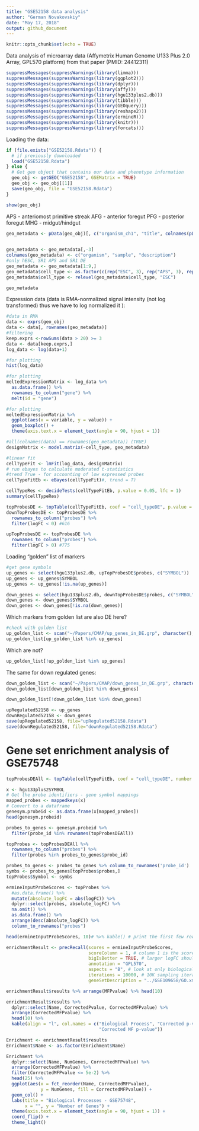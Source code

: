 ```yaml
---
title: "GSE52158 data analysis"
author: "German Novakovskiy"
date: "May 17, 2018"
output: github_document
---
```


```r
knitr::opts_chunk$set(echo = TRUE)
```

Data analysis of microarray data (Affymetrix Human Genome U133 Plus 2.0 Array, GPL570 platform) from that paper (PMID: 24412311)
```r
suppressMessages(suppressWarnings(library(limma)))
suppressMessages(suppressWarnings(library(ggplot2)))
suppressMessages(suppressWarnings(library(dplyr)))
suppressMessages(suppressWarnings(library(affy)))
suppressMessages(suppressWarnings(library(hgu133plus2.db)))
suppressMessages(suppressWarnings(library(tibble)))
suppressMessages(suppressWarnings(library(GEOquery)))
suppressMessages(suppressWarnings(library(reshape2)))
suppressMessages(suppressWarnings(library(ermineR)))
suppressMessages(suppressWarnings(library(knitr)))
suppressMessages(suppressWarnings(library(forcats)))
```

Loading the data:
```r
if (file.exists("GSE52158.Rdata")) {
  # if previously downloaded
  load("GSE52158.Rdata")
} else {
  # Get geo object that contains our data and phenotype information
  geo_obj <- getGEO("GSE52158", GSEMatrix = TRUE)
  geo_obj <- geo_obj[[1]]
  save(geo_obj, file = "GSE52158.Rdata")
}

show(geo_obj)
```
APS - anteriomost primitive streak
AFG - anterior foregut
PFG - posterior foregut
MHG - midgut/hindgut
```r
geo_metadata <- pData(geo_obj)[, c("organism_ch1", "title", colnames(pData(geo_obj))[grep("characteristics", 
                                                                                          colnames(pData(geo_obj)))])]

geo_metadata <- geo_metadata[,-3]
colnames(geo_metadata) <- c("organism", "sample", "description")
#only hESC, SR1 APS and SR1 DE 
geo_metadata <- geo_metadata[1:9,]
geo_metadata$cell_type <- as.factor(c(rep("ESC", 3), rep("APS", 3), rep("DE", 3)))
geo_metadata$cell_type <- relevel(geo_metadata$cell_type, "ESC")

geo_metadata
```

Expression data (data is RMA-normalized signal intensity (not log transformed) thus we have to log normalized it ):
```r
#data in RMA
data <- exprs(geo_obj)
data <- data[, rownames(geo_metadata)]
#filtering
keep.exprs <-rowSums(data > 20) >= 3 
data <- data[keep.exprs,]
log_data <- log(data+1)

#for plotting
hist(log_data)
```
```r
#for plotting
meltedExpressionMatrix <- log_data %>%
  as.data.frame() %>%
  rownames_to_column("gene") %>%
  melt(id = "gene") 

#for plotting
meltedExpressionMatrix %>% 
  ggplot(aes(x = variable, y = value)) +
  geom_boxplot() +
  theme(axis.text.x = element_text(angle = 90, hjust = 1))
```

```r
#all(colnames(data) == rownames(geo_metadata)) (TRUE)
designMatrix <- model.matrix(~cell_type, geo_metadata)

#linear fit 
cellTypeFit <- lmFit(log_data, designMatrix)
# run ebayes to calculate moderated t-statistics
#trend True - for accounting of low expressed probes
cellTypeFitEb <- eBayes(cellTypeFit)#, trend = T)

cellTypeRes <- decideTests(cellTypeFitEb, p.value = 0.05, lfc = 1)
summary(cellTypeRes)

```

```r
topProbesDE <- topTable(cellTypeFitEb, coef = "cell_typeDE", p.value = 0.05, lfc = 1, number = Inf) 
downTopProbesDE <- topProbesDE %>%
  rownames_to_column("probes") %>%
  filter(logFC < 0) #616

upTopProbesDE <- topProbesDE %>% 
  rownames_to_column("probes") %>%
  filter(logFC > 0) #775
```

Loading "golden" list of markers
```r
#get gene symbols
up_genes <- select(hgu133plus2.db, upTopProbesDE$probes, c("SYMBOL"))
up_genes <- up_genes$SYMBOL
up_genes <- up_genes[!is.na(up_genes)]

down_genes <- select(hgu133plus2.db, downTopProbesDE$probes, c("SYMBOL"))
down_genes <- down_genes$SYMBOL
down_genes <- down_genes[!is.na(down_genes)]
```

Which markers from golden list are also DE here?
```r
#check with golden list
up_golden_list <- scan("~/Papers/CMAP/up_genes_in_DE.grp", character(), quote = "")
up_golden_list[up_golden_list %in% up_genes]
```
Which are not?
```r
up_golden_list[!up_golden_list %in% up_genes]
```

The same for down regulated genes:
```r
down_golden_list <- scan("~/Papers/CMAP/down_genes_in_DE.grp", character(), quote = "")
down_golden_list[down_golden_list %in% down_genes]
```
```r
down_golden_list[!down_golden_list %in% down_genes]
```
```r
upRegulated52158 <- up_genes
downRegulated52158 <- down_genes
save(upRegulated52158, file="upRegulated52158.Rdata")
save(downRegulated52158, file="downRegulated52158.Rdata")
```

# Gene set enrichment analysis of GSE75748

```r
topProbesDEAll <- topTable(cellTypeFitEb, coef = "cell_typeDE", number = Inf)

x <- hgu133plus2SYMBOL
# Get the probe identifiers - gene symbol mappings
mapped_probes <- mappedkeys(x)
# Convert to a dataframe
genesym.probeid <- as.data.frame(x[mapped_probes])
head(genesym.probeid)
```
```r
probes_to_genes <- genesym.probeid %>%
  filter(probe_id %in% rownames(topProbesDEAll))

topProbes <- topProbesDEAll %>%
  rownames_to_column("probes") %>%
  filter(probes %in% probes_to_genes$probe_id)

probes_to_genes <- probes_to_genes %>% column_to_rownames('probe_id')
symbs <- probes_to_genes[topProbes$probes,]
topProbes$Symbol <- symbs

ermineInputProbeScores <- topProbes %>% 
  #as.data.frame() %>%
  mutate(absolute_logFC = abs(logFC)) %>% 
  dplyr::select(probes, absolute_logFC) %>% 
  na.omit() %>% 
  as.data.frame() %>% 
  arrange(desc(absolute_logFC)) %>% 
  column_to_rownames("probes")

head(ermineInputProbeScores, 10)# %>% kable() # print the first few rows
```
```r
enrichmentResult <- precRecall(scores = ermineInputProbeScores, 
                               scoreColumn = 1, # column 1 is the scores 
                               bigIsBetter = TRUE, # larger logFC should be ranked higher
                               annotation = "GPL570", 
                               aspects = "B", # look at only biological processes 
                               iterations = 10000, # 10K sampling iterations so that results are stable
                               geneSetDescription = "../GSE109658/GO.xml") # use the GO XML file in current directory

enrichmentResult$results %>% arrange(MFPvalue) %>% head(10)
```
```r
enrichmentResult$results %>% 
  dplyr::select(Name, CorrectedPvalue, CorrectedMFPvalue) %>% 
  arrange(CorrectedMFPvalue) %>% 
  head(10) %>% 
  kable(align = "l", col.names = c("Biological Process", "Corrected p-value", 
                                   "Corrected MF p-value"))
```
```r
Enrichment <- enrichmentResult$results
Enrichment$Name <- as.factor(Enrichment$Name)

Enrichment %>% 
  dplyr::select(Name, NumGenes, CorrectedMFPvalue) %>% 
  arrange(CorrectedMFPvalue) %>% 
  filter(CorrectedMFPvalue <= 5e-2) %>% 
  head(25) %>% 
  ggplot(aes(x = fct_reorder(Name, CorrectedMFPvalue), 
             y = NumGenes, fill = CorrectedMFPvalue)) +
  geom_col() +
  labs(title = "Biological Processes - GSE75748", 
       x = "", y = "Number of Genes") +
  theme(axis.text.x = element_text(angle = 90, hjust = 1)) +
  coord_flip() +
  theme_light() 
```

